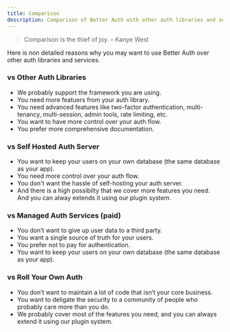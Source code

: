 ```yaml
---
title: Comparison
description: Comparison of Better Auth with other auth libraries and services.
---
```


> <p className="text-orange-200">Comparison is the thief of joy. – Kanye West</p>

Here is non detailed reasons why you may want to use Better Auth over other auth libraries and services.

### vs Other Auth Libraries

- We probably support the framework you are using.
- You need more featuers from your auth library.
- You need advanced features like two-factor authentication, multi-tenancy, multi-session, admin tools, rate limiting, etc.
- You want to have more control over your auth flow.
- You prefer more comprehensive documentation.

### vs Self Hosted Auth Server
- You want to keep your users on your own database (the same database as your app).
- You need more control over your auth flow.
- You don't want the hassle of self-hosting your auth server.
- And there is a high possibilty that we cover more features you need. And you can alway extends it using our plugin system.

### vs Managed Auth Services (paid)

- You don’t want to give up user data to a third party.
- You want a single source of truth for your users.
- You prefer not to pay for authentication.
- You want to keep your users on your own database (the same database as your app).

### vs Roll Your Own Auth

- You don’t want to maintain a lot of code that isn’t your core business.
- You want to deligate the security to a community of people who probably care more than you do.
- We probably cover most of the features you need, and you can always extend it using our plugin system.